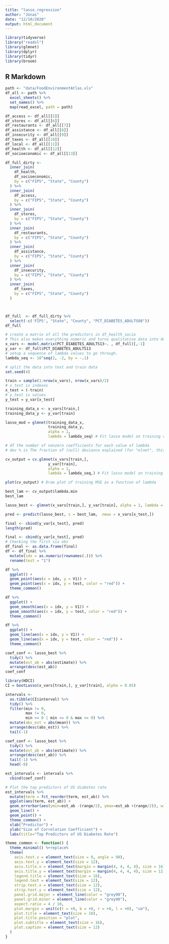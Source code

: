 ```yaml
---
title: "lasso_regression"
author: "Jonas"
date: "12/10/2020"
output: html_document
---
```


```r
library(tidyverse)
library("readxl")
library(glmnet)
library(dplyr)
library(tidyr)
library(broom)
```

## R Markdown



```r
path <- "data/FoodEnvironmentAtlas.xls"
df_all <- path %>%
  excel_sheets() %>%
  set_names() %>%
  map(read_excel, path = path)
```

```r
df_access <- df_all[[5]]
df_stores <- df_all[[6]]
df_restaurants <- df_all[[7]]
df_assistance <- df_all[[8]]
df_insecurity <- df_all[[9]]
df_taxes <- df_all[[10]]
df_local <- df_all[[11]]
df_health <- df_all[[12]]
df_socioeconomic <- df_all[[13]]
```



```r
df_full_dirty <-
  inner_join(
    df_health,
    df_socioeconomic,
    by = c("FIPS", "State", "County")
  ) %>%
  inner_join(
    df_access,
    by = c("FIPS", "State", "County")
  ) %>%
  inner_join(
    df_stores,
    by = c("FIPS", "State", "County")
  ) %>%
  inner_join(
    df_restaurants,
    by = c("FIPS", "State", "County")
  ) %>%
  inner_join(
    df_assistance,
    by = c("FIPS", "State", "County")
  ) %>%
  inner_join(
    df_insecurity,
    by = c("FIPS", "State", "County")
  ) %>%
  inner_join(
    df_taxes,
    by = c("FIPS", "State", "County")
  ) 



df_full  <- df_full_dirty %>%
  select(-c('FIPS', "State", "County", "PCT_DIABETES_ADULTS08"))
df_full
```



```r
# create a matrix of all the predictors in df_health_socio
# This also makes everything numeric and turns qualitative data into dummy vars
x_vars <- model.matrix(PCT_DIABETES_ADULTS13~. , df_full)[,-1]
y_var <- df_full$PCT_DIABETES_ADULTS13
# setup a sequence of lambda values to go through.
lambda_seq <- 10^seq(2, -2, by = -.1)
```


```r
# split the data into test and train data
set.seed(4)

train = sample(1:nrow(x_vars), nrow(x_vars)/2)
# x_test is indexes
x_test = (-train)
# y_test is values
y_test = y_var[x_test]


```


```r
training_data_x <- x_vars[train,]
training_data_y <- y_var[train]

```



```r

lasso_mod = glmnet(training_data_x, 
                   training_data_y, 
                   alpha = 1, 
                   lambda = lambda_seq) # Fit lasso model on training data

# df the number of nonzero coefficients for each value of lambda
# dev % is The fraction of (null) deviance explained (for "elnet", this is the R-square). The deviance calculations incorporate weights if present in the model. The deviance is defined to be 2*(loglike_sat - loglike), where loglike_sat is the log-likelihood for the saturated model (a model with a free parameter per observation). Hence dev.ratio=1-dev/nulldev.

```


```r

cv_output = cv.glmnet(x_vars[train,],
                   y_var[train],
                   alpha = 1,
                   lambda = lambda_seq,) # Fit lasso model on training data

plot(cv_output) # Draw plot of training MSE as a function of lambda

best_lam <- cv_output$lambda.min
best_lam
```




```r

lasso_best <- glmnet(x_vars[train,], y_var[train], alpha = 1, lambda = best_lam)

pred <- predict(lasso_best, s = best_lam,  newx = x_vars[x_test,])

```

```r
final <- cbind(y_var[x_test], pred)
length(pred)
```


```r
final <- cbind(y_var[x_test], pred)
# Checking the first six obs
df_final <- as.data.frame(final)
df <- df_final %>%
  mutate(idx = as.numeric(rownames(.))) %>%
  rename(test = "1")

df %>%
  ggplot() +
  geom_point(aes(x = idx, y = V1)) +
  geom_point(aes(x = idx, y = test, color = "red")) +
  theme_common()

df %>%
  ggplot() +
  geom_smooth(aes(x = idx, y = V1)) +
  geom_smooth(aes(x = idx, y = test, color = "red")) +
  theme_common()

df %>%
  ggplot() +
  geom_line(aes(x = idx, y = V1)) +
  geom_line(aes(x = idx, y = test, color = "red")) +
  theme_common()


```



```r
coef_conf <- lasso_best %>%
  tidy() %>%
  mutate(est_ab = abs(estimate)) %>%
  arrange(desc(est_ab))
coef_conf
```


```r

library(HDCI)
CI = bootLasso(x_vars[train,], y_var[train], alpha = 0.05)

```


```r
intervals <- 
  as.tibble(CI$interval) %>% 
  tidy() %>%
  filter(min != 0, 
         max != 0,
         min >= 0 | min <= 0 & max <= 0) %>%
  mutate(abs_est = abs(mean)) %>%
  arrange(desc(abs_est)) %>%
  tail(-1)

coef_conf <- lasso_best %>%
  tidy() %>%
  mutate(est_ab = abs(estimate)) %>%
  arrange(desc(est_ab)) %>%
  tail(-1) %>%
  head(-8)

est_intervals <- intervals %>%
  cbind(coef_conf)
```

```r
# Plot the top predictors of US diabetes rate
est_intervals %>%
  mutate(term = fct_reorder(term, est_ab)) %>%
  ggplot(aes(term, est_ab)) +
  geom_errorbar(aes(ymin=est_ab -(range/2), ymax=est_ab +(range/2)), width=.1, color = "red") +
  geom_line() +
  geom_point() +
  theme_common() +
  xlab("Predictor") +
  ylab("Size of Correlation Coefficient") +
  labs(title="Top Predictors of US Diabetes Rate")
```



```r
theme_common <- function() {
  theme_minimal() %+replace%
  theme(
    axis.text.x = element_text(size = 9, angle = 90),
    axis.text.y = element_text(size = 12),
    axis.title.x = element_text(margin = margin(4, 4, 4, 4), size = 16),
    axis.title.y = element_text(margin = margin(4, 4, 4, 4), size = 12, angle = 90),
    legend.title = element_text(size = 16),
    legend.text = element_text(size = 12),
    strip.text.x = element_text(size = 12),
    strip.text.y = element_text(size = 12),
    panel.grid.major = element_line(color = "grey90"),
    panel.grid.minor = element_line(color = "grey90"),
    aspect.ratio = 4 / 10,
    plot.margin = unit(c(t = +0, b = +0, r = +0, l = +0), "cm"),
    plot.title = element_text(size = 18),
    plot.title.position = "plot",
    plot.subtitle = element_text(size = 16),
    plot.caption = element_text(size = 12)
  )
}
```

